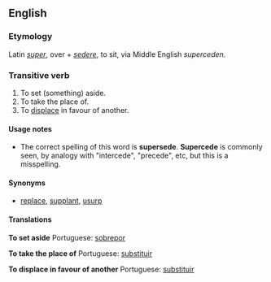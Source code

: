 ==English==

===Etymology===
Latin ''[[super]]'', over + ''[[sedere]]'', to sit, via Middle English ''superceden''.

===Transitive verb===
{{en-infl-reg-other-e|supersed|e}}

# To set (something) aside.
# To take the place of.
# To [[displace]] in favour of another.

====Usage notes====
*The correct spelling of this word is '''supersede'''.  '''Supercede''' is commonly seen, by analogy with "intercede", "precede", etc, but this is a misspelling.

====Synonyms====
*[[replace]], [[supplant]], [[usurp]]

====Translations====
'''To set aside'''
{{top}}
{{mid}}
Portuguese: [[sobrepor]]
{{bottom}}

'''To take the place of'''
{{top}}
{{mid}}
Portuguese: [[substituir]]
{{bottom}}

'''To displace in favour of another'''
{{top}}
{{mid}}
Portuguese: [[substituir]]
{{bottom}}